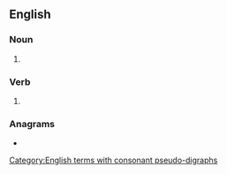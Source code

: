 {{also|rat holes}}
==English==

===Noun===
{{head|en|noun plural form}}

# {{plural of|rathole|lang=en}}

===Verb===
{{head|en|verb form}}

# {{en-third-person singular of|rathole}}

===Anagrams===
* {{anagrams|en|a=aehlorst|loathers}}

[[Category:English terms with consonant pseudo-digraphs]]